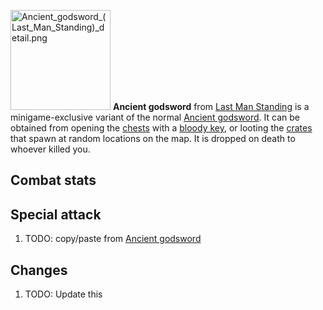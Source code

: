 {{Infobox Item
|name = Ancient godsword
|image = [[File:Ancient godsword (Last Man Standing).png]]
|release = [[05 January]] [[2022]]
|update = Last Man Standing Beta and Splashing Restrictions  # TODO: Update this
|members = No
|quest = No
|tradeable = No
|placeholder = No
|equipable = Yes
|stackable = No
|noteable = Yes
|options = Wield, Drop   # TODO: Update this
|examine = A mysterious, heavy sword.
|value = 40
|alchable = No
|weight = 10.0
|id = 27184
}}
[[File:Ancient godsword (Last Man Standing) detail.png|160px|left]]
'''Ancient godsword''' from [[Last Man Standing]] is a minigame-exclusive variant of the normal [[Ancient godsword]]. It can be obtained from opening the [[Chest (Last Man Standing)|chests]] with a [[bloody key]], or looting the [[Crate (Last Man Standing)|crates]] that spawn at random locations on the map. It is dropped on death to whoever killed you.

==Combat stats==
{{Infobox Bonuses
|astab = 0
|aslash = 132
|acrush = 80
|amagic = 0
|arange = 0
|dstab = 0
|dslash = 0
|dcrush = 0
|dmagic = 0
|drange = 0
|str = 132
|rstr = 0
|mdmg = 0
|prayer = 8
|slot = 2h
|speed = 6
|attackrange = 0
|combatstyle = 2h_sword
|image = [[File:Ancient godsword equipped male.png|160px]]
|altimage = [[File:Ancient godsword equipped female.png|160px]]
}}

{{CombatStyles|2h_sword|speed=6|attackrange=0}}

==Special attack==
# TODO: copy/paste from [[Ancient godsword]]

==Changes==
# TODO: Update this
{{Subject changes header}}
{{Subject changes
|date = 4 August 2016
|update = Last Man Standing
|change = The item was made fully available with the release of Last Man Standing.
}}
{{Subject changes footer}}

{{Last Man Standing In-game Items}}